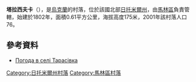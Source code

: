 {{coord|50|44|5|N|28|57|39|E|scale:30000|display=title}}

'''塔拉西夫卡'''（{{lang-uk|Тарасівка}}），是[[烏克蘭|烏克蘭]]的村落，位於該國北部[[日托米爾州|日托米爾州]]，由[[馬林區|馬林區]]負責管轄，始建於1802年，面積0.61平方公里，海拔高度175米，2001年該村落人口76。

==參考資料==
* [http://weather.in.ua/ua/zhitomirskaja/25827 Погода в селі Тарасівка] {{Wayback|url=http://weather.in.ua/ua/zhitomirskaja/25827 |date=20111219154302 }}

{{DEFAULTSORT:Тарасівка}}
[[Category:日托米爾州村落|Category:日托米爾州村落]]
[[Category:馬林區村落|Category:馬林區村落]]


{{Zhytomyr-geo-stub}}
